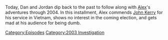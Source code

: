 {{DEFAULTSORT:
    #_EPISODE_0793:January 27-29, 2004
}}{{Episode
    | title             = January 27-29, 2004
    | caption           = Listen to this episode on [https://knowledgefight.libsyn.com/793-january-27-29-2004 Libsyn] [https://open.spotify.com/episode/6sekyAcRHpf8ZzxCOwBKx7 Spotify], Read the [[Transcript/793: January 27-29, 2004|Unofficial Transcript]]
    | episodeNumber     = 793
    | length            = 01:05:35
    | airDate           = April 7, 2023
    | coverageStartDate = January 27, 2004
    | coverageEndDate   = January 29, 2004
    | episodeType       = [[:Category:2003 Investigation|2003 Investigation]]
    | appearance        = [[John Kerry]], [[Osama Bin Laden]], [[Howard Dean]], [[John Wayne]]
    | previousEpisode   = [[792: Chatting With Jeff Sharlet]]
    | nextEpisode       = [[794: January 30-February 2, 2004]]
}}

{{Stub}}

Today, Dan and Jordan dip back to the past to follow along with [[Alex Jones|Alex]]'s adventures through 2004. In this installment, Alex commends [[John Kerry]] for his service in Vietnam, shows no interest in the coming election, and gets mad at his audience for being dumb.

[[Category:Episodes]]
[[Category:2003 Investigation]]
